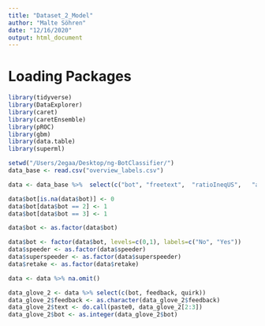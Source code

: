 ```yaml
---
title: "Dataset_2_Model"
author: "Malte Söhren"
date: "12/16/2020"
output: html_document
---
```


# Loading Packages 

```r
library(tidyverse)
library(DataExplorer)
library(caret)
library(caretEnsemble)
library(pROC)
library(gbm)
library(data.table)
library(superml)
```

```r
setwd("/Users/2egaa/Desktop/ng-BotClassifier/")
data_base <- read.csv("overview_labels.csv")
```

```r
data <- data_base %>%  select(c("bot", "freetext",  "ratioIneqUS",   "avgTime.min",    "outRatio",    "speeder", "time_1.1.1", "time_1.2.1", "time_2.1.1", "time_2.2.1", "time_2.3.1", "time_feedback", "time_feedback", "prol.prolific_score", "feedback"))
```

```r
data$bot[is.na(data$bot)] <- 0
data$bot[data$bot == 2] <- 1
data$bot[data$bot == 3] <- 1

data$bot <- as.factor(data$bot)

data$bot <- factor(data$bot, levels=c(0,1), labels=c("No", "Yes"))
data$speeder <- as.factor(data$speeder)
data$superspeeder <- as.factor(data$superspeeder)
data$retake <- as.factor(data$retake)
```

```r
data <- data %>% na.omit()
```

```r
data_glove_2 <- data %>% select(c(bot, feedback, quirk))
data_glove_2$feedback <- as.character(data_glove_2$feedback)
data_glove_2$text <- do.call(paste0, data_glove_2[2:3])
data_glove_2$bot <- as.integer(data_glove_2$bot)
```
